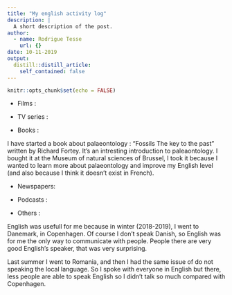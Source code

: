```yaml
---
title: "My english activity log"
description: |
  A short description of the post.
author:
  - name: Rodrigue Tesse
    url: {}
date: 10-11-2019
output:
  distill::distill_article:
    self_contained: false
---
```


```r
knitr::opts_chunk$set(echo = FALSE)
```

* Films :

* TV series :

* Books : 

I have started a book about palaeontology : "Fossils The key to the past" written by Richard Fortey. It's an intresting introduction to paleaontology. I bought it at the Museum of natural sciences of Brussel, I took it because I wanted to learn more about palaeontology and improve my English level (and also because I think it doesn't exist in French).

* Newspapers:

* Podcasts :

* Others :

English was usefull for me because in winter (2018-2019), I went to Danemark, in Copenhagen. Of course I don't speak Danish, so English was for me the only way to communicate with people. People there are very good English's speaker, that was very surprising.

Last summer I went to Romania, and then I had the same issue of do not speaking the local language. So I spoke with everyone in English but there, less people are able to speak English so I didn't talk so much compared with Copenhagen.
